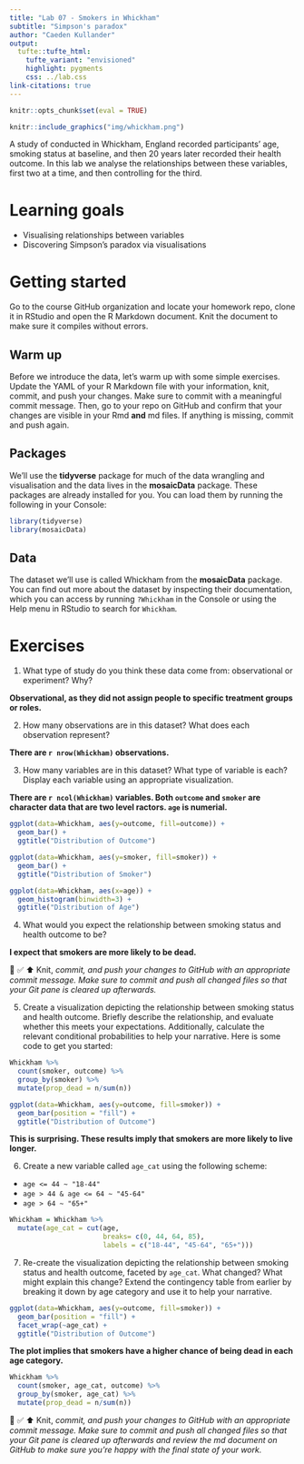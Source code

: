 ```yaml
---
title: "Lab 07 - Smokers in Whickham"
subtitle: "Simpson's paradox"
author: "Caeden Kullander"
output: 
  tufte::tufte_html:
    tufte_variant: "envisioned"
    highlight: pygments
    css: ../lab.css
link-citations: true
---
```


```r
knitr::opts_chunk$set(eval = TRUE)
```

```r
knitr::include_graphics("img/whickham.png")
```

A study of conducted in Whickham, England recorded participants' age, smoking status at baseline, and then 20 years later recorded their health outcome.
In this lab we analyse the relationships between these variables, first two at a time, and then controlling for the third.

# Learning goals

-   Visualising relationships between variables
-   Discovering Simpson's paradox via visualisations

# Getting started

Go to the course GitHub organization and locate your homework repo, clone it in RStudio and open the R Markdown document.
Knit the document to make sure it compiles without errors.

## Warm up

Before we introduce the data, let's warm up with some simple exercises.
Update the YAML of your R Markdown file with your information, knit, commit, and push your changes.
Make sure to commit with a meaningful commit message.
Then, go to your repo on GitHub and confirm that your changes are visible in your Rmd **and** md files.
If anything is missing, commit and push again.

## Packages

We'll use the **tidyverse** package for much of the data wrangling and visualisation and the data lives in the **mosaicData** package.
These packages are already installed for you.
You can load them by running the following in your Console:

```r
library(tidyverse) 
library(mosaicData) 
```

## Data

The dataset we'll use is called Whickham from the **mosaicData** package.
You can find out more about the dataset by inspecting their documentation, which you can access by running `?Whickham` in the Console or using the Help menu in RStudio to search for `Whickham`.

# Exercises

1.  What type of study do you think these data come from: observational or experiment?
    Why?
    
**Observational, as they did not assign people to specific treatment groups or roles.**

2.  How many observations are in this dataset?
    What does each observation represent?

**There are `r nrow(Whickham)` observations.**

3.  How many variables are in this dataset?
    What type of variable is each?
    Display each variable using an appropriate visualization.
    
**There are `r ncol(Whickham)` variables. Both `outcome` and `smoker` are character data that are two level ractors. `age` is numerial.**

```r
ggplot(data=Whickham, aes(y=outcome, fill=outcome)) +
  geom_bar() +
  ggtitle("Distribution of Outcome")


```

```r
ggplot(data=Whickham, aes(y=smoker, fill=smoker)) +
  geom_bar() +
  ggtitle("Distribution of Smoker")
```

```r
ggplot(data=Whickham, aes(x=age)) +
  geom_histogram(binwidth=3) +
  ggtitle("Distribution of Age")
```


4.  What would you expect the relationship between smoking status and health outcome to be?

**I expect that smokers are more likely to be dead.**

🧶 ✅ ⬆️ Knit, *commit, and push your changes to GitHub with an appropriate commit message. Make sure to commit and push all changed files so that your Git pane is cleared up afterwards.*

5.  Create a visualization depicting the relationship between smoking status and health outcome. Briefly describe the relationship, and evaluate whether this meets your expectations. Additionally, calculate the relevant conditional probabilities to help your narrative. Here is some code to get you started:

```r
Whickham %>%
  count(smoker, outcome) %>%
  group_by(smoker) %>%
  mutate(prop_dead = n/sum(n))
```

```r
ggplot(data=Whickham, aes(y=outcome, fill=smoker)) +
  geom_bar(position = "fill") +
  ggtitle("Distribution of Outcome")
```

**This is surprising. These results imply that smokers are more likely to live longer.**

6.  Create a new variable called `age_cat` using the following scheme:

-   `age <= 44 ~ "18-44"`
-   `age > 44 & age <= 64 ~ "45-64"`
-   `age > 64 ~ "65+"`

```r

Whickham = Whickham %>%
  mutate(age_cat = cut(age,
                       breaks= c(0, 44, 64, 85),
                       labels = c("18-44", "45-64", "65+")))

```


7.  Re-create the visualization depicting the relationship between smoking status and health outcome, faceted by `age_cat`. What changed? What might explain this change? Extend the contingency table from earlier by breaking it down by age category and use it to help your narrative.

```r
ggplot(data=Whickham, aes(y=outcome, fill=smoker)) +
  geom_bar(position = "fill") +
  facet_wrap(~age_cat) +
  ggtitle("Distribution of Outcome")
```

**The plot implies that smokers have a higher chance of being dead in each age category.**

```r
Whickham %>%
  count(smoker, age_cat, outcome) %>%
  group_by(smoker, age_cat) %>%
  mutate(prop_dead = n/sum(n))

```

🧶 ✅ ⬆️ Knit, *commit, and push your changes to GitHub with an appropriate commit message. Make sure to commit and push all changed files so that your Git pane is cleared up afterwards and review the md document on GitHub to make sure you're happy with the final state of your work.*
